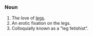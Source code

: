 =={{En}}==
===Noun===
# The love of [[leg]]s.
# An erotic fixation on the legs.
# Colloquially known as a "leg fetishist".